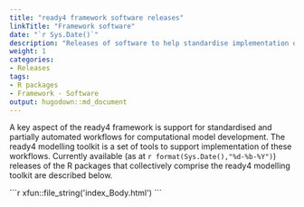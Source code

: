```yaml
---
title: "ready4 framework software releases"
linkTitle: "Framework software"
date: "`r Sys.Date()`"
description: "Releases of software to help standardise implementation of computational modelling projects that use the ready4 framework."
weight: 1
categories: 
- Releases
tags: 
- R packages
- Framework - Software
output: hugodown::md_document
---
```


A key aspect of the ready4 framework is support for standardised and partially automated workflows for computational model development. The ready4 modelling toolkit is a set of tools to support implementation of these workflows. Currently available (as at  `r format(Sys.Date(),"%d-%b-%Y")`) releases of the R packages that collectively comprise the ready4 modelling toolkit are described below.

````{=html}
```r
xfun::file_string('index_Body.html')
```
````

